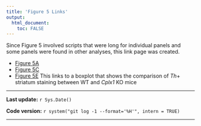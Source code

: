 ```yaml
---
title: 'Figure 5 Links'
output:
  html_document:
    toc: FALSE
---
```


Since Figure 5 involved scripts that were long for individual panels and some panels were found in other analyses, this link page was created.

* [Figure 5A](Figure.5A.html)
* [Figure 5C](Figure.5C.html)
* [Figure 5E](Cplx1_Th-striatum_analysis.html#visualization)
This links to a boxplot that shows the comparison of _Th_+ striatum staining between WT and _Cplx1_ KO mice

***
**Last update:** `r Sys.Date()`

**Code version:** `r system("git log -1 --format='%H'", intern = TRUE)`  

***
